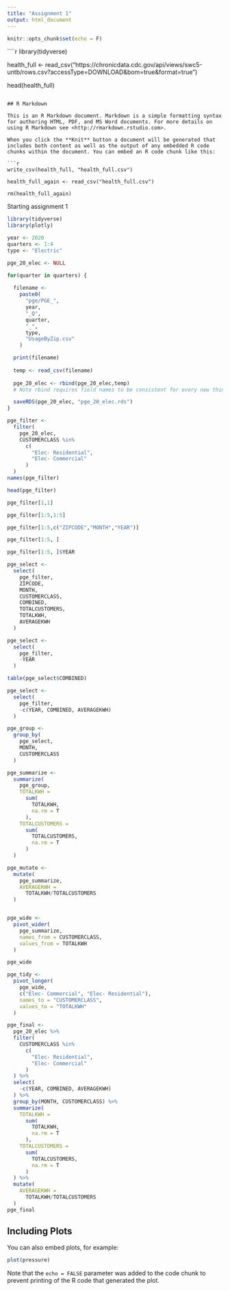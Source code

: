 ```yaml
---
title: "Assignment 1"
output: html_document
---
```


```r
knitr::opts_chunk$set(echo = F)
```

````r

library(tidyverse)

health_full <- read_csv("https://chronicdata.cdc.gov/api/views/swc5-untb/rows.csv?accessType=DOWNLOAD&bom=true&format=true")

head(health_full)
```

## R Markdown

This is an R Markdown document. Markdown is a simple formatting syntax for authoring HTML, PDF, and MS Word documents. For more details on using R Markdown see <http://rmarkdown.rstudio.com>.

When you click the **Knit** button a document will be generated that includes both content as well as the output of any embedded R code chunks within the document. You can embed an R code chunk like this:

```r
write_csv(health_full, "health_full.csv")

health_full_again <- read_csv("health_full.csv")

rm(health_full_again)
```
Starting assignment 1

```r
library(tidyverse)
library(plotly)

year <- 2020
quarters <- 1:4
type <- "Electric"

pge_20_elec <- NULL

for(quarter in quarters) {
  
  filename <- 
    paste0(
      "pge/PGE_",
      year,
      "_Q",
      quarter,
      "_",
      type,
      "UsageByZip.csv"
    )

  print(filename)
  
  temp <- read_csv(filename)
  
  pge_20_elec <- rbind(pge_20_elec,temp)
  # Note rbind requires field names to be consistent for every new thing that you add.

  saveRDS(pge_20_elec, "pge_20_elec.rds")
}
```
```r
pge_filter <- 
  filter(
    pge_20_elec,
    CUSTOMERCLASS %in% 
      c(
        "Elec- Residential",
        "Elec- Commercial"
      )
  )
names(pge_filter)

head(pge_filter)

pge_filter[1,1]

pge_filter[1:5,1:5]

pge_filter[1:5,c("ZIPCODE","MONTH","YEAR")]

pge_filter[1:5, ]

pge_filter[1:5, ]$YEAR

```
```r
pge_select <-
  select(
    pge_filter,
    ZIPCODE,
    MONTH,
    CUSTOMERCLASS,
    COMBINED,
    TOTALCUSTOMERS,
    TOTALKWH,
    AVERAGEKWH
  )

pge_select <-
  select(
    pge_filter,
    -YEAR
  )

table(pge_select$COMBINED)

pge_select <-
  select(
    pge_filter,
    -c(YEAR, COMBINED, AVERAGEKWH)
  )

pge_group <-
  group_by(
    pge_select,
    MONTH,
    CUSTOMERCLASS
  )

pge_summarize <-
  summarize(
    pge_group,
    TOTALKWH = 
      sum(
        TOTALKWH, 
        na.rm = T
      ),
    TOTALCUSTOMERS =
      sum(
        TOTALCUSTOMERS,
        na.rm = T
      )
  )

pge_mutate <-
  mutate(
    pge_summarize,
    AVERAGEKWH =
      TOTALKWH/TOTALCUSTOMERS
  )


pge_wide <-
  pivot_wider(
    pge_summarize,
    names_from = CUSTOMERCLASS,
    values_from = TOTALKWH
  )

pge_wide

pge_tidy <-
  pivot_longer(
    pge_wide,
    c("Elec- Commercial", "Elec- Residential"),
    names_to = "CUSTOMERCLASS",
    values_to = "TOTALKWH"
  )
```

```r
pge_final <-
  pge_20_elec %>% 
  filter(
    CUSTOMERCLASS %in% 
      c(
        "Elec- Residential",
        "Elec- Commercial"
      )
  ) %>% 
  select(
    -c(YEAR, COMBINED, AVERAGEKWH)
  ) %>% 
  group_by(MONTH, CUSTOMERCLASS) %>% 
  summarize(
    TOTALKWH = 
      sum(
        TOTALKWH, 
        na.rm = T
      ),
    TOTALCUSTOMERS =
      sum(
        TOTALCUSTOMERS,
        na.rm = T
      )
  ) %>% 
  mutate(
    AVERAGEKWH =
      TOTALKWH/TOTALCUSTOMERS
  )
pge_final
```

## Including Plots

You can also embed plots, for example:

```r
plot(pressure)
```

Note that the `echo = FALSE` parameter was added to the code chunk to prevent printing of the R code that generated the plot.
